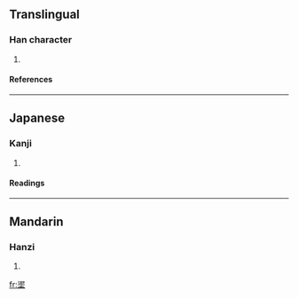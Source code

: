 ==Translingual==
===Han character===
{{Han char|rn=32|rad=土|as=08|sn=11|four=|canj=水心土 (EPG)}}
# {{defn|Han}}
====References====
{{Han ref|kx=0231.200|dkj=05204|dj=0468.120|hdz=10458.020|uh=57FF|ud=22527}}
----
==Japanese==
===Kanji===
{{ja-kanji|grade=|rs=土08}}
# {{defn|Japanese}} 
====Readings====
{{ja-readings|on=[[でい]] (dei), [[ない]] (nai), [[はん]] (han), [[ばん]] (ban)|kun=[[ぬる]] (nuru), [[こて]] (kote), [[ぬからみ]] (nukarami)}}
----
==Mandarin==
===Hanzi===
{{cmn-hanzi|pin=[[ní]] (ni2)|wg=ni<sup>2</sup>}}
# {{defn|Mandarin}}

[[fr:埿]]